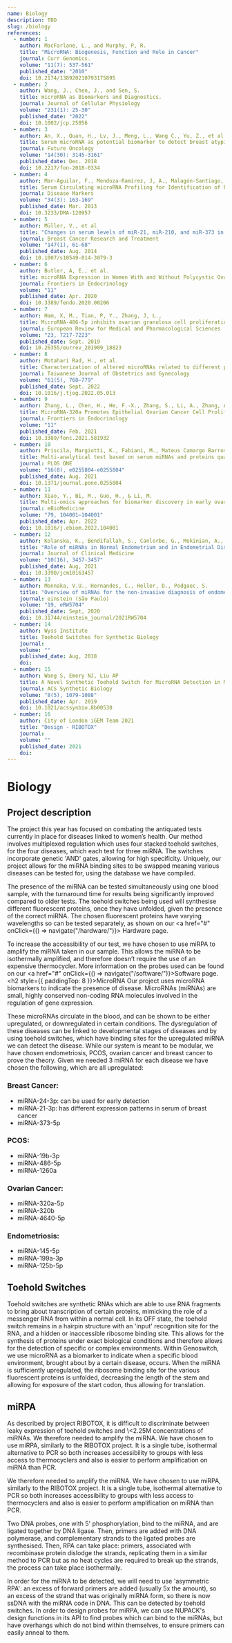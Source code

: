 ```yaml
---
name: Biology
description: TBD
slug: /biology
references:
  - number: 1
    author: MacFarlane, L., and Murphy, P, R.
    title: "MicroRNA: Biogenesis, Function and Role in Cancer"
    journal: Curr Genomics.
    volume: "11(7): 537-561"
    published_date: "2010"
    doi: 10.2174/138920210793175895
  - number: 2
    author: Wang, J., Chen, J., and Sen, S.
    title: microRNA as Biomarkers and Diagnostics.
    journal: Journal of Cellular Physiology
    volume: "231(1): 25-30"
    published_date: "2022"
    doi: 10.1002/jcp.25056
  - number: 3
    author: An, X., Quan, H., Lv, J., Meng, L., Wang C., Yu, Z., et al.
    title: Serum microRNA as potential biomarker to detect breast atypical hyperplasia and early-stage breast cancer.
    journal: Future Oncology
    volume: "14(30): 3145-3161"
    published_date: Dec. 2018
    doi: 10.2217/fon-2018-0334
  - number: 4
    author: Mar-Aguilar, F., Mendoza-Ramírez, J, A., Malagón-Santiago, I., Espino-Silva, P, K., Santuario-Facio, S, K., Ruiz-Flores, P., Rodríguez-Padilla, C., and Reséndex-Pérez, D.
    title: Serum Circulating microRNA Profiling for Identification of Potential Breast Cancer Biomarkers
    journal: Disease Markers
    volume: "34(3): 163-169"
    published_date: Mar. 2013
    doi: 10.3233/DMA-120957
  - number: 5
    author: Müller, V., et al
    title: "Changes in serum levels of miR-21, miR-210, and miR-373 in HER2-positive breast cancer patients undergoing neoadjuvant therapy: a translational research project within the Geparquinto trial"
    journal: Breast Cancer Research and Treatment
    volume: "147(1), 61-68"
    published_date: Aug. 2014
    doi: 10.1007/s10549-014-3079-3
  - number: 6
    author: Butler, A, E., et al.
    title: microRNA Expression in Women With and Without Polycystic Ovarian Syndrome Matched for Body Mass Index
    journal: Frontiers in Endocrinology
    volume: "11"
    published_date: Apr. 2020
    doi: 10.3389/fendo.2020.00206
  - number: 7
    author: Ham, X, M., Tian, P, Y., Zhang, J, L.,
    title: MicroRNA-486-5p inhibits ovarian granulosa cell proliferation and participates in the development of PCOS via targeting MST4
    journal: European Review for Medical and Pharmacological Sciences
    volume: "23, 7217-7223"
    published_date: Sept. 2019
    doi: 10.26355/eurrev_201909_18823
  - number: 8
    author: Motahari Rad, H., et al.
    title: Characterization of altered microRNAs related to different phenotypes of polycystic ovarian syndrome (PCOS) in serum, follicular fluid, and cumulus cells
    journal: Taiwanese Journal of Obstetrics and Gynecology
    volume: "61(5), 768–779"
    published_date: Sept. 2022
    doi: 10.1016/j.tjog.2022.05.013
  - number: 9
    author: Zhang, L., Chen, H., He, F.-X., Zhang, S., Li, A., Zhang, A., & Zhang, A.
    title: MicroRNA-320a Promotes Epithelial Ovarian Cancer Cell Proliferation and Invasion by Targeting RASSF8
    journal: Frontiers in Endocrinology
    volume: "11"
    published_date: Feb. 2021
    doi: 10.3389/fonc.2021.581932
  - number: 10
    author: Priscila, Margiotti, K., Fabiani, M., Mateus Camargo Barros-Filho, Sparacino, D., Cima, A., Longo, S., Cupellaro, M., Mesoraca, A., & Giorlandino, C.
    title: Multi-analytical test based on serum miRNAs and proteins quantification for ovarian cancer early detection
    journal: PLOS ONE
    volume: "16(8), e0255804-e0255804"
    published_date: Aug. 2021
    doi: 10.1371/journal.pone.0255804
  - number: 11
    author: Xiao, Y., Bi, M., Guo, H., & Li, M.
    title: Multi-omics approaches for biomarker discovery in early ovarian cancer diagnosis
    journal: eBioMedicine
    volume: "79, 104001–104001"
    published_date: Apr. 2022
    doi: 10.1016/j.ebiom.2022.104001
  - number: 12
    author: Kolanska, K., Bendifallah, S., Canlorbe, G., Mekinian, A., Touboul, C., Aractingi, S., Chabbert-Buffet, N., Daraï, E.
    title: "Role of miRNAs in Normal Endometrium and in Endometrial Disorders: Comprehensive Review"
    journal: Journal of Clinical Medicine
    volume: "10(16), 3457-3457"
    published_date: Aug, 2021
    doi: 10.3390/jcm10163457
  - number: 13
    author: Monnaka, V.U., Hernandes, C., Heller, D., Podgaec, S.
    title: "Overview of miRNAs for the non-invasive diagnosis of endometriosis: evidence, challenges and strategies. A systematic review"
    journal: einstein (São Paulo)
    volume: "19, eRW5704"
    published_date: Sept, 2020
    doi: 10.31744/einstein_journal/2021RW5704
  - number: 14
    author: Wyss Institute
    title: Toehold Switches for Synthetic Biology
    journal:
    volume: ""
    published_date: Aug, 2018
    doi:
  - number: 15
    author: Wang S, Emery NJ, Liu AP
    title: A Novel Synthetic Toehold Switch for MicroRNA Detection in Mammalian Cells
    journal: ACS Synthetic Biology
    volume: "8(5), 1079-1088"
    published_date: Apr. 2019
    doi: 10.1021/acssynbio.8b00530
  - number: 16
    author: City of London iGEM Team 2021
    title: "Design - RIBOTOX"
    journal:
    volume: ""
    published_date: 2021
    doi:
---
```



<h1>Biology</h1>
<h2 style={{ paddingTop: 4 }}>Project description</h2>
The project this year has focused on combating the antiquated tests currently in place for diseases
linked to women’s health. Our method involves multiplexed regulation which uses four stacked toehold
switches, for the four diseases, which each test for three miRNA. The switches incorporate genetic
'AND' gates, allowing for high specificity. Uniquely, our project allows for the miRNA binding sites
to be swapped meaning various diseases can be tested for, using the database we have compiled.

The presence of the miRNA can be tested simultaneously using one blood sample, with the turnaround
time for results being significantly improved compared to older tests. The toehold switches being
used will synthesise different fluorescent proteins, once they have unfolded, given the presence of
the correct miRNA. The chosen fluorescent proteins have varying wavelengths so can be tested
separately, as shown on our <a href="#" onClick={() => navigate("/hardware/")}>
Hardware page</a>.

To increase the accessibility of our test, we have chosen to use miRPA to amplify the miRNA taken in
our sample. This allows the miRNA to be isothermally amplified, and therefore doesn’t require the use
of an expensive thermocycler. More information on the probes used can be found on our <a href="#" onClick={() => navigate("/software/")}>Software page</a>.<h2 style={{ paddingTop: 8 }}>MicroRNA</h2>
Our project uses microRNA biomarkers to indicate the presence of disease. MicroRNAs (miRNAs) are
small, highly conserved non-coding RNA molecules involved in the regulation of gene expression.<Reference number={1}/>

These microRNAs circulate in the blood, and can be shown to be either upregulated, or
downregulated in certain conditions. The dysregulation of these diseases can be linked to
developmental stages of diseases<Reference number={2}/> and by using toehold switches, which have binding sites
for the upregulated miRNA we can detect the disease. While our system is meant to be modular, we
have chosen endometriosis, PCOS, ovarian cancer and breast cancer to prove the theory. Given we
needed 3 miRNA for each disease we have chosen the following, which are all upregulated:

<h3 style={{ paddingTop: 4 }}>Breast Cancer:</h3>
<ul>
	<li>
		miRNA-24-3p: can be used for early detection <Reference number={3} />
	</li>
	<li>
		miRNA-21-3p: has different expression patterns in serum of breast cancer <Reference number={4} />
	</li>
	<li>
		miRNA-373-5p <Reference number={5} />
	</li>
</ul>
<h3 style={{ paddingTop: 4 }}>PCOS:</h3>
<ul>
	<li>
		miRNA-19b-3p <Reference number={6} />
	</li>
	<li>
		miRNA-486-5p <Reference number={7} />
	</li>
	<li>
		miRNA-1260a <Reference number={8} />
	</li>
</ul>
<h3 style={{ paddingTop: 4 }}>Ovarian Cancer:</h3>
<ul>
	<li>
		miRNA-320a-5p <Reference number={9} />
	</li>
	<li>
		miRNA-320b <Reference number={10} />
	</li>
	<li>
		miRNA-4640-5p <Reference number={11} />
	</li>
</ul>
<h3 style={{ paddingTop: 4 }}>Endometriosis:</h3>
<ul>
	<li>
		miRNA-145-5p <Reference number={12} /> <Reference number={13} />
	</li>
	<li>
		miRNA-199a-3p <Reference number={12} /> <Reference number={13} />
	</li>
	<li>
		miRNA-125b-5p <Reference number={12} /> <Reference number={13} />
	</li>
</ul>
<h2 style={{ paddingTop: 8 }}>Toehold Switches</h2>
Toehold switches are synthetic RNAs which are able to use RNA fragments to bring about transcription
of certain proteins, mimicking the role of a messenger RNA from within a normal cell. In its OFF state,
the toehold switch remains in a hairpin structure with an 'input' recognition site for the RNA, and a
hidden or inaccessible ribosome binding site. This allows for the synthesis of proteins under exact biological
conditions and therefore allows for the detection of specific or complex environments.
<Reference number={14} /> Within Genoswitch, we use microRNA as a biomarker to indicate when a specific
blood environment, brought about by a certain disease, occurs.
<Reference number={15} /> When the miRNA is sufficiently upregulated, the ribosome binding site for the
various fluorescent proteins is unfolded, decreasing the length of the stem and allowing for exposure
of the start codon, thus allowing for translation.

<h2 style={{ paddingTop: 8 }}>miRPA</h2>
As described by project RIBOTOX, it is difficult to discriminate between leaky expression of toehold
switches and \<2.25M concentrations of miRNAs.
<Reference number={16} /> We therefore needed to amplify the miRNA. We have chosen to use miRPA, similarly
to the RIBOTOX project. It is a single tube, isothermal alternative to PCR so both increases accessibility
to groups with less access to thermocyclers and also is easier to perform amplification on miRNA than
PCR.

We therefore needed to amplify the miRNA. We have chosen to use miRPA, similarly to the RIBOTOX project. It is a single tube, isothermal alternative to PCR so both increases accessibility to groups with less access to thermocyclers and also is easier to perform amplification on miRNA than PCR.

Two DNA probes, one with 5' phosphorylation, bind to the miRNA, and are ligated together by DNA ligase.
Then, primers are added with DNA polymerase, and complementary strands to the ligated probes are synthesised.
Then, RPA can take place: primers, associated with recombinase protein dislodge the strands, replicating them in a similar method to PCR but as no heat cycles are required to break up the strands, the process can take place isothermally.

In order for the miRNA to be detected, we will need to use 'asymmetric RPA': an excess of forward primers are added (usually 5x the amount), so an excess of the strand that was originally miRNA form, so there is now ssDNA with the miRNA code in DNA.
This can be detected by toehold switches.
In order to design probes for miRPA, we can use NUPACK's design functions in its API to find probes which can bind to the miRNAs, but have overhangs which do not bind within themselves, to ensure primers can easily anneal to them.
